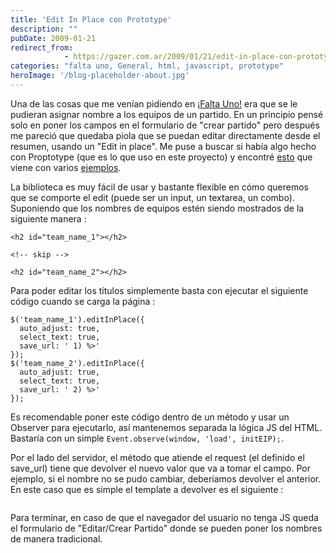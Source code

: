 ```yaml
---
title: 'Edit In Place con Prototype'
description: ""
pubDate: 2009-01-21
redirect_from: 
            - https://gazer.com.ar/2009/01/21/edit-in-place-con-prototype/
categories: "falta uno, General, html, javascript, prototype"
heroImage: '/blog-placeholder-about.jpg'
---
```

Una de las cosas que me venían pidiendo en [¡Falta Uno!](http://www.falta-uno.com.ar/) era que se le pudieran asignar nombre a los equipos de un partido. En un principio pensé solo en poner los campos en el formulario de "crear partido" pero después me pareció que quedaba piola que se puedan editar directamente desde el resumen, usando un "Edit in place". Me puse a buscar si había algo hecho con Proptotype (que es lo que uso en este proyecto) y encontré [esto](http://editinplace.org/) que viene con varios [ejemplos](http://release.editinplace.org/latest/example.html).

La biblioteca es muy fácil de usar y bastante flexible en cómo queremos que se comporte el edit (puede ser un input, un textarea, un combo). Suponiendo que los nombres de equipos estén siendo mostrados de la siguiente manera :

```
<h2 id="team_name_1"></h2>

<!-- skip -->

<h2 id="team_name_2"></h2>
```

Para poder editar los títulos simplemente basta con ejecutar el siguiente código cuando se carga la página :

```
$('team_name_1').editInPlace({
  auto_adjust: true,
  select_text: true,
  save_url: ' 1) %>'
});
$('team_name_2').editInPlace({
  auto_adjust: true,
  select_text: true,
  save_url: ' 2) %>'
});
```

Es recomendable poner este código dentro de un método y usar un Observer para ejecutarlo, así mantenemos separada la lógica JS del HTML. Bastaría con un simple `Event.observe(window, 'load', initEIP);`.

Por el lado del servidor, el método que atiende el request (el definido el save_url) tiene que devolver el nuevo valor que va a tomar el campo. Por ejemplo, si el nombre no se pudo cambiar, deberíamos devolver el anterior. En este caso que es simple el template a devolver es el siguiente :

```

```

Para terminar, en caso de que el navegador del usuario no tenga JS queda el formulario de "Editar/Crear Partido" donde se pueden poner los nombres de manera tradicional.
